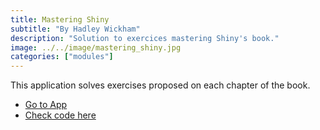 ```yaml
---
title: Mastering Shiny
subtitle: "By Hadley Wickham"
description: "Solution to exercices mastering Shiny's book." 
image: ../../image/mastering_shiny.jpg
categories: ["modules"]
---
```


This application solves exercises proposed on each chapter of the book.

 -    [Go to App](https://afinsuasty.shinyapps.io/mastering_shiny/)
 -    [Check code here](https://github.com/ainsu23/shiny-examples)